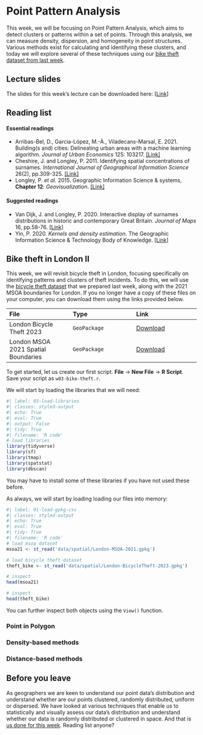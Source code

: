 # Point Pattern Analysis
This week, we will be focusing on Point Pattern Analysis, which aims to detect clusters or patterns within a set of points. Through this analysis, we can measure density, dispersion, and homogeneity in point structures. Various methods exist for calculating and identifying these clusters, and today we will explore several of these techniques using our [bike theft dataset from last week](02-operations.html).

## Lecture slides
The slides for this week's lecture can be downloaded here: [[Link]]({{< var slides.week03 >}})

## Reading list
#### Essential readings {.unnumbered}
- Arribas-Bel, D., Garcia-López, M.-À., Viladecans-Marsal, E. 2021. Building(s and) cities: Delineating urban areas with a machine learning algorithm. *Journal of Urban Economics* 125: 103217. [[Link]](https://doi.org/10.1016/j.jue.2019.103217)
- Cheshire, J. and Longley, P. 2011. Identifying spatial concentrations of surnames. *International Journal of Geographical Information Science* 26(2), pp.309-325. [[Link]](https://doi.org/10.1080/13658816.2011.591291)
- Longley, P. *et al.* 2015. Geographic Information Science & systems, **Chapter 12**: *Geovisualization*. [[Link]](https://ucl.rl.talis.com/link?url=https%3A%2F%2Fapp.knovel.com%2Fhotlink%2Ftoc%2Fid%3AkpGISSE001%2Fgeographic-information-science%3Fkpromoter%3Dmarc&sig=e437927b963cc591dcb65491eccdd3869cc31aef80e1443cb2ba12d8f3bb031a)

#### Suggested readings {.unnumbered}
- Van Dijk, J. and Longley, P. 2020. Interactive display of surnames distributions in historic and contemporary Great Britain. *Journal of Maps* 16, pp.58-76. [[Link]](https://doi.org/10.1080/17445647.2020.1746418)
- Yin, P. 2020. *Kernels and density estimation*. The Geographic Information Science & Technology Body of Knowledge. [[Link]](https://doi.org/10.22224/gistbok/2020.1.12)

## Bike theft in London II
This week, we will revisit bicycle theft in London, focusing specifically on identifying patterns and clusters of theft incidents. To do this, we will use the [bicycle theft dataset](02-operations.html#crime-data) that we prepared last week, along with the 2021 MSOA boundaries for London. If you no longer have a copy of these files on your computer, you can download them using the links provided below.

| File                                        | Type   | Link |
| :------                                     | :------| :------ |
| London Bicycle Theft 2023                   | `GeoPackage` | [Download](https://github.com/jtvandijk/GEOG0030/raw/refs/heads/main/data/spatial/London-BicycleTheft-2023.gpkg) |
| London MSOA 2021 Spatial Boundaries         | `GeoPackage` | [Download](https://github.com/jtvandijk/GEOG0030/raw/refs/heads/main/data/spatial/London-MSOA-2021.gpkg) |

To get started, let us create our first script. **File** -> **New File** -> **R Script**. Save your script as `w03-bike-theft.r`. 

We will start by loading the libraries that we will need:

```r
#| label: 03-load-libraries
#| classes: styled-output
#| echo: True
#| eval: True
#| output: False
#| tidy: True
#| filename: 'R code'
# load libraries
library(tidyverse)
library(sf)
library(tmap)
library(spatstat)
library(dbscan)
```

::: {.callout-warning}
You may have to install some of these libraries if you have not used these before.
:::

As always, we will start by loading loading our files into memory:
```r
#| label: 01-load-gpkg-csv
#| classes: styled-output
#| echo: True
#| eval: True
#| tidy: True
#| filename: 'R code'
# load msoa dataset
msoa21 <- st_read('data/spatial/London-MSOA-2021.gpkg')

# load bicycle theft dataset
theft_bike <- st_read('data/spatial/London-BicycleTheft-2023.gpkg')

# inspect
head(msoa21)

# inspect
head(theft_bike)
``` 

::: {.callout-note}
You can further inspect both objects using the `View()` function. 
:::

### Point in Polygon

### Density-based methods

### Distance-based methods

## Before you leave
As geographers we are keen to understand our point data's distribution and understand whether are our points clustered, randomly distributed, uniform or dispersed. We have looked at various techniques that enable us to statistically and visually assess our data's distribution and understand whether our data is randomly distributed or clustered in space. And that is [us done for this week](https://www.youtube.com/watch?v=-zxtbwGogyY). Reading list anyone?